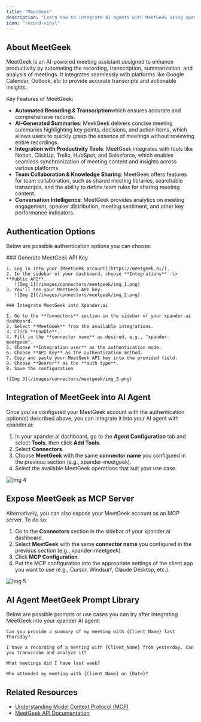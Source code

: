 ```yaml
---
title: "MeetGeek"
description: "Learn how to integrate AI agents with MeetGeek using xpander.ai. Create intelligent meeting assistants that automatically capture, summarize, and share key discussion points by leveraging MeetGeek's advanced transcription and integration capabilities."
icon: "record-vinyl"
---
```


## About MeetGeek

MeetGeek is an AI-powered meeting assistant designed to enhance productivity by automating the recording, transcription, summarization, and analysis of meetings. It integrates seamlessly with platforms like Google Calendar, Outlook, etc to provide accurate transcripts and actionable insights.

Key Features of MeetGeek:

- **Automated Recording & Transcription**which ensures accurate and comprehensive records.
- **AI-Generated Summaries**: MeekGeek delivers concise meeting summaries highlighting key points, decisions, and action items, which allows users to quickly grasp the essence of meetings without reviewing entire recordings.
- **Integration with Productivity Tools**: MeetGeek integrates with tools like Notion, ClickUp, Trello, HubSpot, and Salesforce, which enables seamless synchronization of meeting content and insights across various platforms.
- **Team Collaboration & Knowledge Sharing**: MeetGeek offers features for team collaboration, such as shared meeting libraries, searchable transcripts, and the ability to define team rules for sharing meeting content.
- **Conversation Intelligence**: MeetGeek provides analytics on meeting engagement, speaker distribution, meeting sentiment, and other key performance indicators.

## Authentication Options

Below are possible authentication options you can choose:

<Tabs>
  <Tab title="API Access">
    ### Generate MeetGeek API Key

    1. Log in into your [MeetGeek account](https://meetgeek.ai/).
    2. In the sidebar of your dashboard, choose **Integrations** -\> **Public API**.
       ![Img 1](/images/connectors/meetgeek/img_1.png)
    3. You'll see your MeetGeek API key.
       ![Img 2](/images/connectors/meetgeek/img_2.png)

    ### Integrate MeetGeek into Xpander.ai

    1. Go to the **Connectors** section in the sidebar of your xpander.ai dashboard.
    2. Select **MeetGeek** from the available integrations.
    3. Click **Enable**.
    4. Fill in the **connector name** as desired, e.g., "xpander-meetgeek".
    5. Choose **Integration user** as the authentication mode.
    6. Choose **API Key** as the authentication method.
    7. Copy and paste your MeetGeek API key into the provided field.
    8. Choose **Bearer** as the **auth type**.
    9. Save the configuration

    ![Img 3](/images/connectors/meetgeek/img_3.png)
  </Tab>
</Tabs>

## Integration of MeetGeek into AI Agent

Once you've configured your MeetGeek account with the authentication option(s) described above, you can integrate it into your AI agent with xpander.ai:

1. In your xpander.ai dashboard, go to the **Agent Configuration** tab and select **Tools**, then click **Add Tools**. 
2. Select **Connectors**.
3. Choose **MeetGeek** with the same **connector name** you configured in the previous section (e.g., xpander-meetgeek).
4. Select the available MeetGeek operations that suit your use case.

![Img 4](/images/connectors/meetgeek/img_4.png)

## Expose MeetGeek as MCP Server

Alternatively, you can also expose your MeetGeek account as an MCP server. To do so:

1. Go to the **Connectors** section in the sidebar of your xpander.ai dashboard.
2. Select **MeetGeek** with the same **connector name** you configured in the previous section (e.g., xpander-meetgeek).
3. Click **MCP Configuration**.
4. Put the MCP configuration into the appropriate settings of the client app you want to use (e.g., Cursor, Windsurf, Claude Desktop, etc.).

![Img 5](/images/connectors/meetgeek/img_5.png)

## AI Agent MeetGeek Prompt Library

Below are possible prompts or use cases you can try after integrating MeetGeek into your xpander AI agent:

```
Can you provide a summary of my meeting with {Client_Name} last Thursday?
```

```
I have a recording of a meeting with {Client_Name} from yesterday. Can you transcribe and analyze it?
```

```
What meetings did I have last week?
```

```
Who attended my meeting with {Client_Name} on {Date}?
```

## Related Resources

- [Understanding Model Context Protocol (MCP)](/user-guide/backend-configuration/connectors)
- [MeetGeek API Documentation](https://docs.meetgeek.ai/getting-started/introduction)